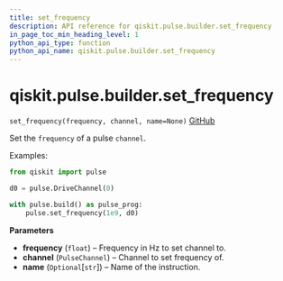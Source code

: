 ```yaml
---
title: set_frequency
description: API reference for qiskit.pulse.builder.set_frequency
in_page_toc_min_heading_level: 1
python_api_type: function
python_api_name: qiskit.pulse.builder.set_frequency
---
```


# qiskit.pulse.builder.set\_frequency

<span id="qiskit.pulse.builder.set_frequency" />

`set_frequency(frequency, channel, name=None)` [GitHub](https://github.com/qiskit/qiskit/tree/stable/0.18/qiskit/pulse/builder.py "view source code")

Set the `frequency` of a pulse `channel`.

Examples:

```python
from qiskit import pulse

d0 = pulse.DriveChannel(0)

with pulse.build() as pulse_prog:
    pulse.set_frequency(1e9, d0)
```

**Parameters**

*   **frequency** (`float`) – Frequency in Hz to set channel to.
*   **channel** (`PulseChannel`) – Channel to set frequency of.
*   **name** (`Optional`\[`str`]) – Name of the instruction.


